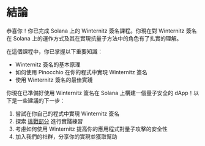 
# 結論

恭喜你！你已完成 Solana 上的 Winternitz 簽名課程。你現在對 Winternitz 簽名在 Solana 上的運作方式及其在實現抗量子方法中的角色有了扎實的理解。

<ArticleSection name="你所學到的內容" id="what-you-learned" level="h2" />

在這個課程中，你已掌握以下重要知識：
- Winternitz 簽名的基本原理
- 如何使用 Pinocchio 在你的程式中實現 Winternitz 簽名
- 使用 Winternitz 簽名的最佳實踐

<ArticleSection name="下一步" id="next-steps" level="h2" />

你現在已準備好使用 Winternitz 簽名在 Solana 上構建一個量子安全的 dApp！以下是一些建議的下一步：

1. 嘗試在你自己的程式中實現 Winternitz 簽名
2. 探索 [挑戰部分](/zh-HK/challenges) 進行實踐練習
3. 考慮如何使用 Winternitz 提高你的應用程式對量子攻擊的安全性
4. 加入我們的社群，分享你的實現並獲取幫助